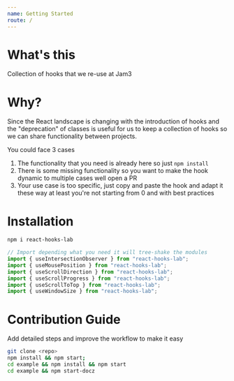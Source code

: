 ```yaml
---
name: Getting Started
route: /
---
```


# What's this

Collection of hooks that we re-use at Jam3

# Why?

Since the React landscape is changing with the introduction of hooks
and the "deprecation" of classes is useful for us to keep a collection
of hooks so we can share functionality between projects.

You could face 3 cases

1. The functionality that you need is already here so just `npm install`
2. There is some missing functionality so you want to make the hook
   dynamic to multiple cases well open a PR
3. Your use case is too specific, just copy and paste the hook and adapt it these way at least you're not starting from 0 and with best practices

# Installation

```bash
npm i react-hooks-lab
```

```jsx
// Import depending what you need it will tree-shake the modules
import { useIntersectionObserver } from "react-hooks-lab";
import { useMousePosition } from "react-hooks-lab";
import { useScrollDirection } from "react-hooks-lab";
import { useScrollProgress } from "react-hooks-lab";
import { useScrollToTop } from "react-hooks-lab";
import { useWindowSize } from "react-hooks-lab";
```

# Contribution Guide

Add detailed steps and improve the workflow to make it easy

```bash
git clone <repo>
npm install && npm start;
cd example && npm install && npm start
cd example && npm start-docz
```
